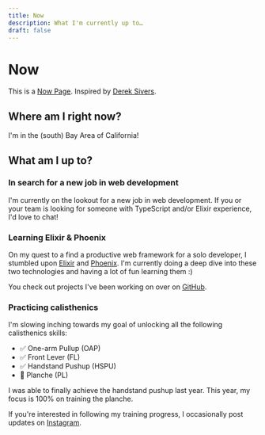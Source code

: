 ```yaml
---
title: Now
description: What I'm currently up to…
draft: false
---
```



# Now

This is a [Now Page](https://nownownow.com/about).
Inspired by [Derek Sivers](https://sive.rs).

<LastUpdated />

## Where am I right now?

I'm in the (south) Bay Area of California!

<DistanceApart
  longitude="-121.94797434479396"
  latitude="37.366885164357875"
  client:idle
/>

## What am I up to?

### In search for a new job in web development

I'm currently on the lookout for a new job in web development. If you or your
team is looking for someone with TypeScript and/or Elixir experience, I'd love
to chat!

### Learning Elixir & Phoenix

On my quest to a find a productive web framework for a solo developer, I
stumbled upon [Elixir](https://elixir-lang.org/) and
[Phoenix](https://www.phoenixframework.org/). I'm currently doing a deep dive
into these two technologies and having a lot of fun learning them :)

You check out projects I've been working on over on [GitHub](https://www.github.com/tonydangblog).

### Practicing calisthenics

I'm slowing inching towards my goal of unlocking all the following calisthenics
skills:

- ✅ One-arm Pullup (OAP)
- ✅ Front Lever (FL)
- ✅ Handstand Pushup (HSPU)
- 🚧 Planche (PL)

I was able to finally achieve the handstand pushup last year. This year, my
focus is 100% on training the planche.

If you're interested in following my training progress, I occasionally post
updates on [Instagram](https://www.instagram.com/tonydang.blog/).
